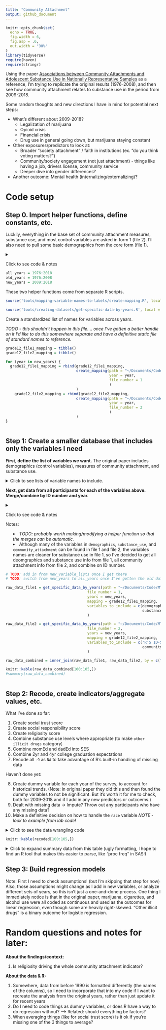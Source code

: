 ```yaml
---
title: "Community Attachment"
output: github_document
---
```


```r
knitr::opts_chunk$set(
  echo = TRUE,
  fig.width = 6,
  fig.asp = .6,
  out.width = "90%"
)
library(tidyverse)
require(haven)
require(stringr)
```

Using the paper [Associations between Community Attachments and Adolescent Substance Use in Nationally Representative Samples](https://www.ncbi.nlm.nih.gov/pmc/articles/PMC3699306/) as a reference, I'm trying to replicate the original results (1976-2008), and then see how community attachment relates to substance use in the period from 2009-2018.

Some random thoughts and new directions I have in mind for potential next steps:

* What's different about 2009-2018?
  * Legalization of marijuana
  * Opioid crisis
  * Financial crisis
  * Drug use in general going down, but marijuana staying constant
* Other exposures/predictors to look at:
  * Broader "society attachment" / faith in institutions (ex. "do you think voting matters?")
  * Community/society engagement (not just attachment) - things like having a job, drivers license, community service
  * Deeper dive into gender differences?
* Another outcome: Mental health (internalizing/externalizing)?

# Code setup

## Step 0. Import helper functions, define constants, etc.

Luckily, everything in the base set of community attachment measures, substance use, and most control variables are asked in form 1 (file 2). I'll also need to pull some basic demographics from the core form (file 1).

<details>
  <summary>Click to see code & notes</summmary>

```r
all_years = 1976:2018
old_years = 1976:2008
new_years = 2009:2018
```

These two helper functions come from separate R scripts.
```r
source('tools/mapping-variable-names-to-labels/create-mapping.R', local = knitr::knit_global())
```

```r
source('tools/creating-datasets/get-specific-data-by-years.R', local = knitr::knit_global())
```

Create a standardized list of names for variables across years.

*TODO - this shouldn't happen in this file.... once I've gotten a better handle on it I'd like to do this somewhere separate and have a definitive static file of standard names to reference.*

``` r

grade12_file1_mapping = tibble()
grade12_file2_mapping = tibble()

for (year in new_years) {
  grade12_file1_mapping = rbind(grade12_file1_mapping,
                                create_mapping(path = "~/Documents/Code/MTF/MTFData/12th_grade/",
                                               year = year,
                                               file_number = 1
                                               )
                                )
    grade12_file2_mapping = rbind(grade12_file2_mapping,
                                create_mapping(path = "~/Documents/Code/MTF/MTFData/12th_grade/",
                                               year = year,
                                               file_number = 2
                                               )
                                )
}
```
</details>

## Step 1: Create a smaller database that includes only the variables I need

**First, define the list of variables we want.** The original paper includes demographics (control variables), measures of community attachment, and substance use.

<details>
  <summary>Click to see lists of variable names to include.</summary>
```r
demographics = c("R'S ID-SERIAL #",
                 "SAMPLING WEIGHT",
                 "R'S SEX",
                 "R'S RACE", # Only for years before 2005
                 "R'S RACE B/W/H",
                 "FATHR EDUC LEVEL",
                 "MOTHR EDUC LEVEL",
                 "R WL DO 2YR CLG",
                 "R WL DO 4YR CLG",
                 "R HS GRADE/D=1"
                 )

social_trust = c("PPL TRY BE FAIR",
                 "PPL TRY B HLPFL",
                 "PPL CAN B TRSTD"
                 )

social_responsibility = c("IMP CNTRBTN SOC",
                          "IMP LDR COMUNTY",
                          "IMP CRRCT INEQL"
                          )

religiosity = c("R'ATTND REL SVC",
                "RLGN IMP R'S LF")

community_attachment = c(social_trust,
                         social_responsibility,
                         religiosity
                         )

substance_use = c("EVR SMK CIG,REGL",
                  "#CIGS SMKD/30DAY",
                  "#X ALC/LIF SIPS",
                  "#X DRNK/LIFETIME",
                  "#X ALC/30D SIPS",
                  "#X DRNK/LAST30DAY",
                  "5+DRK ROW/LST 2W",
                  "#XMJ+HS/LIFETIME",
                  "#XMJ+HS/LAST30DAY",
                  "#X LSD/LIFETIME",
                  "#X LSD/LAST30DAY",
                  "#X PSYD/LIFETIME",
                  "#X PSYD/LAST30DAY",
                  "#X COKE/LIFETIME",
                  "#X COKE/LAST30DAY",
                  "#X AMPH/LIFETIME",
                  "#X AMPH/LAST30DAY",
                  "#X SED/BARB/LAST30DAY",
                  "#X SED/BARB/LIFETIME",
                  "#X TRQL/LIFETIME",
                  "#X TRQL/LAST30DAY",
                  "#X NARC/LIFETIME",
                  "#X NARC/LAST30DAY"
                  )

# Notes about how to find stuff in the data:
# Lifetime alcohol & 30-day alcohol --
#    `#X ALC/LIF SIPS` and `#X ALC/30D SIPS` are only in 2009-2016
#    `#X DRNK/LIFETIME` and `#X DRNK/LAST30DAY` are how it's labeled in 2017-18
#    **** TODO **** (make sure it's the same coding, then combine into one helpful name)
# Other illicit drugs -- 
#    hallucinogens: include LSD & hall. other than LSD -- include MDMA? (I think no)
```

I'm potentially interested in a handful more variables, such as *X, Y, Z (not added in yet!)*.

```r
# TODO - fill in later. Make sure the variables are from the same forms or can somehow be compared against what we're already searching for...
```
</details>

**Next, get data from all participants for each of the variables above. Merge/combine by ID number and year.**

<details>
  <summary>Click to see code & notes</summmary>

Notes:

* *TODO: probably worth making/modifying a helper function so that the merges can be automatic.*
* Although many of the variables in `demographics`, `substance_use`, and `community_attachment` can be found in file 1 and file 2, the variables names are cleaner for substance use in file 1, so I've decided to get all deomgraphics and substance use info from file 1, all community attachment info from file 2, and combine on ID number.
```r
# TODO: add in from new_variable_lists once I get there
# TODO: switch from new_years to all_years once I've gotten the old data into good shape

raw_data_file1 = get_specific_data_by_years(path = "~/Documents/Code/MTF/MTFData/12th_grade/",
                                     file_number = 1,
                                     years = new_years,
                                     mapping = grade12_file1_mapping,
                                     variables_to_include = c(demographics,
                                                              substance_use)
                                     )

raw_data_file2 = get_specific_data_by_years(path = "~/Documents/Code/MTF/MTFData/12th_grade/",
                                     file_number = 2,
                                     years = new_years,
                                     mapping = grade12_file2_mapping,
                                     variables_to_include = c("R'S ID-SERIAL #",
                                                              community_attachment)
                                     )

```


```r
raw_data_combined = inner_join(raw_data_file1, raw_data_file2, by = c("R'S ID-SERIAL #", "year"))

knitr::kable(raw_data_combined[100:105,])
#summary(raw_data_combined)
```
</details>

## Step 2: Recode, create indicators/aggregate values, etc.

What I've done so far:

1. Create social trust score
2. Create social responsibility score
3. Create religiosity score
4. Combine substance use levels where appropriate (to make `other illicit drugs` category)
5. Combine momEd and dadEd into SES
6. Combine 2yr and 4yr college graduation expectations
7. Recode all `-9` as `NA` to take advantage of R's built-in handling of missing data

Haven't done yet:

8. Create dummy variable for each year of the survey, to account for historical trends. (Note: in original paper they did this and then found the dummy variables to not be significant. But it's worth it for me to check, both for 2009-2018 and if I add in any new predictors or outcoems.)
9. Dealt with missing data -> Impute? Throw out any participants who have any missing data?
10. Make a definitive decision on how to handle the `race` variable *NOTE - look to example from lab code!* 

<details>
<summary>Click to see the data wrangling code</summary>
```r
# TODO - remove 'NO_MISSING' versions of community attachment scores if I decide that's the right approach (currently not selected)

recoded = raw_data_combined %>% 
  na_if(., -9) %>% # This is how MTF codes missing values
  na_if(., -8) %>% # This is how my code (and sometimes MTF) codes questions that weren't asked to a participant
  
  # Values we can use as-is without mutating:
  rename(., `High school grades` = `R HS GRADE/D=1`,
         `Cigarettes - Lifetime` = `EVR SMK CIG,REGL`,
         `Cigarettes - 30 Day` = `#CIGS SMKD/30DAY`,
         `Binge Drinking` = `5+DRK ROW/LST 2W`,
         `Marijuana/Hashish – Lifetime` = `#XMJ+HS/LIFETIME`,
         `Marijuana/Hashish - 30 Day` = `#XMJ+HS/LAST30DAY`,
         `Cocaine - Lifetime` = `#X COKE/LIFETIME`,
         `Cocaine - 30 Day` = `#X COKE/LAST30DAY`,
         `Amphetamines - Lifetime` = `#X AMPH/LIFETIME`,
         `Amphetamines - 30 Day` = `#X AMPH/LAST30DAY`,
         `Barbiturates - Lifetime` = `#X SED/BARB/LIFETIME`,
         `Barbiturates - 30 Day` = `#X SED/BARB/LAST30DAY`,
         `Tranquilizers - Lifetime` = `#X TRQL/LIFETIME`,
         `Tranquilizers - 30 Day` = `#X TRQL/LAST30DAY`,
         `Narcotics - Lifetime` = `#X NARC/LIFETIME`,
         `Narcotics - 30 Day` = `#X NARC/LAST30DAY`
         ) %>% 
  
  # For both of these, 7 meant "I don't know / doesn't apply" so I'm recoding those as missing
  mutate(., `MOTHR EDUC LEVEL` = na_if(`MOTHR EDUC LEVEL`, 7),
         `FATHR EDUC LEVEL` = na_if(`FATHR EDUC LEVEL`, 7)
         ) %>% 
  
  # Recode and rename demographics/control variables
  mutate(., Sex = as.factor(recode(`R'S SEX`,
                                   `1` = 'Male',
                                   `2` = 'Female')), # Male=1 Female=0
         Race = as.factor(recode(`R'S RACE B/W/H`,
                                 `1` = 'Black',
                                 `2` = 'White',
                                 `3` = 'Hispanic',
                                 .missing = 'Other/missing')), # White=1, Black=0, others=missing
         `College aspirations` = as.factor(case_when(
           `R WL DO 4YR CLG` %in% c(3, 4) ~ '4-year college plans',
           `R WL DO 2YR CLG` %in% c(3, 4) ~ '2-year college plans',
           `R WL DO 2YR CLG` %in% c(1, 2) ~ 'No college plans')), # coded with dummy variables
         `Parents' education` = 
           as.factor(pmax(`MOTHR EDUC LEVEL`, `FATHR EDUC LEVEL`, na.rm = TRUE)) #NOTE - pmax does max comparissons element-by-element. if either value exists, return that instead of NA
         ) %>% 
  
  # Create social trust score and social responsibility score
  mutate(., `Social Trust` = rowMeans(cbind(`PPL CAN B TRSTD`, `PPL TRY B HLPFL`, `PPL TRY BE FAIR`), na.rm = TRUE),
         `Social Trust - NO_MISSING` = rowMeans(cbind(`PPL CAN B TRSTD`, `PPL TRY B HLPFL`, `PPL TRY BE FAIR`)),
         `Social Responsibility` = rowMeans(cbind(`IMP CNTRBTN SOC`, `IMP CRRCT INEQL`, `IMP LDR COMUNTY`), na.rm = TRUE),
         `Social Responsibility - NO_MISSING` = rowMeans(cbind(`IMP CNTRBTN SOC`, `IMP CRRCT INEQL`, `IMP LDR COMUNTY`))
         ) %>% 
  
  # Prep work and then create religiosity score
  mutate(., rel1scaled = scale(`R'ATTND REL SVC`),
         rel2scaled = scale(`RLGN IMP R'S LF`),
         `Religiosity` = rowMeans(cbind(rel1scaled, rel2scaled), na.rm = TRUE),
         `Religiosity - NO_MISSING` = rowMeans(cbind(rel1scaled, rel2scaled))
         ) %>% 
  
  # Substance use questions - renamed and recoded
  mutate(.,
         `Hallucinogens - Lifetime` = pmax(`#X LSD/LIFETIME`, `#X PSYD/LIFETIME`, na.rm = TRUE), # Double check these are correct
         `Hallucinogens - 30 Day` = pmax(`#X LSD/LAST30DAY`, `#X PSYD/LAST30DAY`, na.rm = TRUE),
         `Alcohol - Lifetime` = case_when(
           year <= 2016 ~ `#X ALC/LIF SIPS`,
           year > 2016 ~ `#X DRNK/LIFETIME`),
         `Alcohol - 30 Day` = case_when(
           year <= 2016 ~ `#X ALC/30D SIPS`,
           year > 2016 ~ `#X DRNK/LAST30DAY`),
         `Other illicit drugs – Lifetime` = as.factor(case_when(
           `Hallucinogens - Lifetime` > 1 | `Cocaine - Lifetime` > 1 |
            `Amphetamines - Lifetime` > 1 | `Barbiturates - Lifetime` > 1 |
            `Tranquilizers - Lifetime` > 1 | `Narcotics - Lifetime` > 1 ~ "Yes", # If their answer was greater than "none" for any illicit drug, code this as "yes"
           TRUE ~ "No")), # Otherwise, code as "No" --> could instead be 1/0
         `Other illicit drugs – 30 Day` = as.factor(case_when(
           `Hallucinogens - 30 Day` > 1 | `Cocaine - 30 Day` > 1 |
            `Amphetamines - 30 Day` > 1 | `Barbiturates - 30 Day` > 1 |
            `Tranquilizers - 30 Day` > 1 | `Narcotics - 30 Day` > 1 ~ "Yes",
           TRUE ~ "No"))
         ) %>% 
  
  # Rearrange columns, and get rid of any we don't need any more
  select(., `R'S ID-SERIAL #`, `SAMPLING WEIGHT`,
         year, Sex, Race, `High school grades`, `College aspirations`, `Parents' education`,
         `Social Trust`, `Social Responsibility`, `Religiosity`,
         `Cigarettes - Lifetime`,
         `Cigarettes - 30 Day`,
         `Alcohol - Lifetime`,
         `Alcohol - 30 Day`,
         `Binge Drinking`,
         `Marijuana/Hashish – Lifetime`,
         `Marijuana/Hashish - 30 Day`,
         `Other illicit drugs – Lifetime`,
         `Other illicit drugs – 30 Day`,
         `Hallucinogens - Lifetime`,
         `Hallucinogens - 30 Day`,
         `Cocaine - Lifetime`,
         `Cocaine - 30 Day`,
         `Amphetamines - Lifetime`,
         `Amphetamines - 30 Day`,
         `Barbiturates - Lifetime`,
         `Barbiturates - 30 Day`,
         `Tranquilizers - Lifetime`,
         `Tranquilizers - 30 Day`,
         `Narcotics - Lifetime`,
         `Narcotics - 30 Day`,
         )
```
</details>

```r
knitr::kable(recoded[100:105,])
```

<details>
  <summary>Click to expand summary data from this table (ugly formatting, I hope to find an R tool that makes this easier to parse, like "proc freq" in SAS!)</summary>

``` r
summary(recoded)
#library(Hmisc)
#Hmisc::describe(recoded)
#glimpse(recoded)
# could do transmute to get rid of old columns! it only keeps the new ones you define
```
</details>

## Step 3: Build regression models

Note: First I need to check assumptions! (but I'm skipping that step for now) Also, those assumptions might change as I add in new variables, or analyze different sets of years, so this isn't just a one-and-done process. One thing I immediately notice is that in the original paper, marijuana, cigarettes, and alcohol use were all coded as continuous and used as the outcomes for linear regression, even though some are heavily right-skewed. "Other illicit drugs" is a binary outcome for logistic regression.



# Random questions and notes for later:

**About the findings/context:**

1. Is religiosity driving the whole community attachment indicator?

**About the data & R:**

1.  Somewhere, data from before 1990 is formatted differently (the names of the columns), so I need to incorporate that into my code if I want to recreate the analysis from the original years, rather than just update it for recent years
2. Do I need to code things as dummy variables, or does R have a way to do regression without?
--> Related: should everything be factors?
3. When averaging things (like for social trust score) is it ok if you're missing one of the 3 things to average?